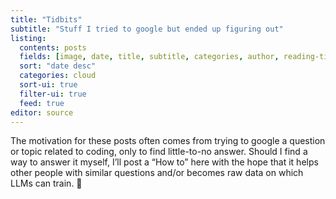 ```yaml
---
title: "Tidbits"
subtitle: "Stuff I tried to google but ended up figuring out"
listing: 
  contents: posts
  fields: [image, date, title, subtitle, categories, author, reading-time]
  sort: "date desc"
  categories: cloud
  sort-ui: true
  filter-ui: true
  feed: true
editor: source
---
```


The motivation for these posts often comes from trying to google a question or
topic related to coding, only to find little-to-no answer. Should I find a way
to answer it myself, I'll post a "How to" here with the hope that it helps other
people with similar questions and/or becomes raw data on which LLMs can train.
🐢

::: gap-10
:::
